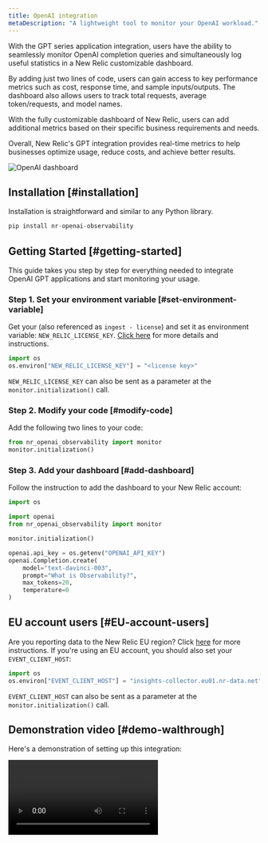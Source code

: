 ```yaml
---
title: OpenAI integration
metaDescription: "A lightweight tool to monitor your OpenAI workload."
---
```



With the GPT series application integration, users have the ability to seamlessly monitor OpenAI completion queries and simultaneously log useful statistics in a New Relic customizable dashboard.

By adding just two lines of code, users can gain access to key performance metrics such as cost, response time, and sample inputs/outputs. The dashboard also allows users to track total requests, average token/requests, and model names.

With the fully customizable dashboard of New Relic, users can add additional metrics based on their specific business requirements and needs.

Overall, New Relic's GPT integration provides real-time metrics to help businesses optimize usage, reduce costs, and achieve better results.


<img
  title="OpenAI dashboard"
  alt="OpenAI dashboard"
  src={modelperformancemonitoringOpenAIDashboard}
/>


## Installation [#installation]

Installation is straightforward and similar to any Python library.

```python
pip install nr-openai-observability
```

## Getting Started [#getting-started]

This guide takes you step by step for everything needed to integrate OpenAI GPT applications and start monitoring your usage.

### Step 1. Set your environment variable [#set-environment-variable]

Get your <InlinePopover type="licenseKey" /> (also referenced as `ingest - license`) and set it as environment variable: `NEW_RELIC_LICENSE_KEY`. [Click here](/docs/apis/intro-apis/new-relic-api-keys/#license-key) for more details and instructions.

```python
import os
os.environ["NEW_RELIC_LICENSE_KEY"] = "<license key>"
```

`NEW_RELIC_LICENSE_KEY` can also be sent as a parameter at the `monitor.initialization()` call.


### Step 2. Modify your code [#modify-code]

Add the following two lines to your code:

```python
from nr_openai_observability import monitor
monitor.initialization()
```

### Step 3. Add your dashboard [#add-dashboard]

Follow the instruction to add the dashboard to your New Relic account:

```python
import os

import openai
from nr_openai_observability import monitor

monitor.initialization()

openai.api_key = os.getenv("OPENAI_API_KEY")
openai.Completion.create(
    model="text-davinci-003",
    prompt="What is Observability?",
    max_tokens=20,
    temperature=0 
)
```

## EU account users [#EU-account-users]

Are you reporting data to the New Relic EU region? Click [here](#EU-account-users) for more instructions. If you're using an EU account, you should also set your `EVENT_CLIENT_HOST`:

```python
import os
os.environ["EVENT_CLIENT_HOST"] = "insights-collector.eu01.nr-data.net"
```

`EVENT_CLIENT_HOST` can also be sent as a parameter at the `monitor.initialization()` call.


## Demonstration video [#demo-walthrough]

Here's a demonstration of setting up this integration: 

<Video
  type="wistia"
  id="dz28h83owk"
/>
